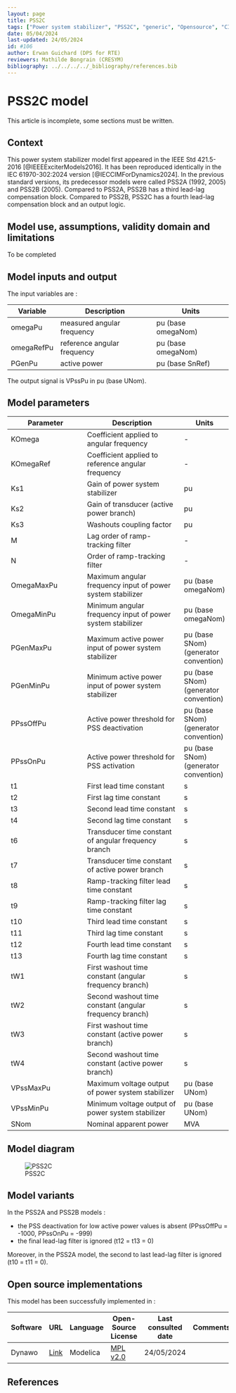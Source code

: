```yaml
---
layout: page
title: PSS2C
tags: ["Power system stabilizer", "PSS2C", "generic", "Opensource", "CIM model", "RMS", "phasor", "MRL4", "Single phase", "PssIEEE2C", "IEEE", "dynawo", "#106"]
date: 05/04/2024
last-updated: 24/05/2024
id: #106
author: Erwan Guichard (DPS for RTE)
reviewers: Mathilde Bongrain (CRESYM)
bibliography: ../../../../_bibliography/references.bib
---
```

# PSS2C model

This article is incomplete, some sections must be written.

## Context

This power system stabilizer model first appeared in the IEEE Std 421.5-2016 [@IEEEExciterModels2016]. It has been reproduced identically in the IEC 61970-302:2024 version [@IECCIMForDynamics2024].
In the previous standard versions, its predecessor models were called PSS2A (1992, 2005) and PSS2B (2005). Compared to PSS2A, PSS2B has a third lead-lag compensation block. Compared to PSS2B, PSS2C has a fourth lead-lag compensation block and an output logic.

## Model use, assumptions, validity domain and limitations

To be completed

## Model inputs and output

The input variables are :

| Variable | Description | Units |
|-----------|--------------| ------|
|omegaPu |measured angular frequency | pu (base omegaNom)|
| omegaRefPu |reference angular frequency|pu (base omegaNom)|
| PGenPu |active power|pu (base SnRef)|

The output signal is VPssPu in pu (base UNom).

## Model parameters

| Parameter | Description | Units |
|-----------|--------------| ------|
KOmega |Coefficient applied to angular frequency|-|
KOmegaRef |Coefficient applied to reference angular frequency|-|
Ks1 |Gain of power system stabilizer|pu|
Ks2 |Gain of transducer (active power branch)|pu|
Ks3 |Washouts coupling factor|pu|
M |Lag order of ramp-tracking filter|-|
N |Order of ramp-tracking filter|-|
OmegaMaxPu |Maximum angular frequency input of power system stabilizer|pu (base omegaNom)|
OmegaMinPu |Minimum angular frequency input of power system stabilizer|pu (base omegaNom)|
PGenMaxPu |Maximum active power input of power system stabilizer|pu (base SNom) (generator convention)|
PGenMinPu |Minimum active power input of power system stabilizer|pu (base SNom) (generator convention)|
PPssOffPu |Active power threshold for PSS deactivation|pu (base SNom) (generator convention)|
PPssOnPu |Active power threshold for PSS activation|pu (base SNom) (generator convention)|
t1 |First lead time constant|s|
t2 |First lag time constant|s|
t3 |Second lead time constant|s|
t4 |Second lag time constant|s|
t6 |Transducer time constant of angular frequency branch|s|
t7 |Transducer time constant of active power branch|s|
t8 |Ramp-tracking filter lead time constant|s|
t9 |Ramp-tracking filter lag time constant|s|
t10 |Third lead time constant|s|
t11 |Third lag time constant|s|
t12 |Fourth lead time constant|s|
t13 |Fourth lag time constant|s|
tW1 |First washout time constant (angular frequency branch)|s|
tW2 |Second washout time constant (angular frequency branch)|s|
tW3 |First washout time constant (active power branch)|s|
tW4 |Second washout time constant (active power branch)|s|
VPssMaxPu |Maximum voltage output of power system stabilizer|pu (base UNom)|
VPssMinPu |Minimum voltage output of power system stabilizer|pu (base UNom)|
SNom |Nominal apparent power|MVA|

## Model diagram

![PSS2C](PSS2C.drawio.svg)

## Model variants

In the PSS2A and PSS2B models :

- the PSS deactivation for low active power values is absent (PPssOffPu = -1000, PPssOnPu = -999)
- the final lead-lag filter is ignored (t12 = t13 = 0)

Moreover, in the PSS2A model, the second to last lead-lag filter is ignored (t10 = t11 = 0).

## Open source implementations

This model has been successfully implemented in :

| Software      | URL | Language | Open-Source License | Last consulted date | Comments |
| ------------- | --- | -------- | ------------------- | ------------------- | -------- |
| Dynawo | [Link](https://github.com/dynawo/dynawo) | Modelica | [MPL v2.0](https://www.mozilla.org/en-US/MPL/2.0/)  | 24/05/2024 |  |

## References
::: {#refs}
:::
